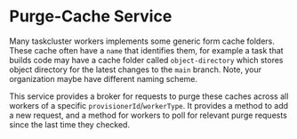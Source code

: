 
<ReferenceLinks api logs />

# Purge-Cache Service

Many taskcluster workers implements some generic form cache folders.
These cache often have a `name` that identifies them, for example a task that builds code may have a cache folder called `object-directory` which stores object directory for the latest changes to the `main` branch.
Note, your organization maybe have different naming scheme.

This service provides a broker for requests to purge these caches across all workers of a specific `provisionerId`/`workerType`.
It provides a method to add a new request, and a method for workers to poll for relevant purge requests since the last time they checked.
